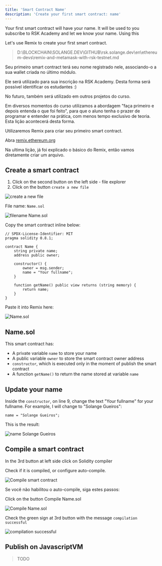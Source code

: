 ---
title: 'Smart Contract Name'
description: 'Create your first smart contract: name'
---

Your first smart contract will have your name.
It will be used to you subscribe to RSK Academy and let we know your name.
Using this 

Let's use Remix to create your first smart contract.

> D:\BLOCKCHAIN\SOLANGE.DEV\GITHUB\rsk.solange.dev\en\ethereum-devs\remix-and-metamask-with-rsk-testnet.md


Seu primeiro smart contract terá seu nome registrado nele, 
associando-o a sua wallet criada no último módulo.

Ele será utilizado para sua inscrição na RSK Academy.
Desta forma será possível identificar os estudantes :)

No futuro, também será utilizado em outros projetos do curso.

Em diversos momentos do curso utilizamos a abordagem "faça primeiro e depois entenda o que foi feito", 
para que o aluno tenha o prazer de programar e entender na prática, com menos tempo exclusivo de teoria.
Esta lição acontecerá desta forma.

Utilizaremos Remix para criar seu primeiro smart contract.

Abra [remix.ethereum.org](http://remix.ethereum.org/)

Na ultima lição, já foi explicado o básico do Remix, então vamos diretamente criar um arquivo.

## Create a smart contract

1. Click on the second button on the left side - file explorer
2. Click on the button `create a new file`

![create a new file](/img/courses/dev/02/smart-contract-name/image-01.png)

File name: `Name.sol`

![filename Name.sol](/img/courses/dev/02/smart-contract-name/image-02.png)

Copy the smart contract inline below:

```solidity
// SPDX-License-Identifier: MIT
pragma solidity 0.8.1;

contract Name {
    string private name;
    address public owner;

    constructor() {
        owner = msg.sender;
        name = "Your fullname";
    }

    function getName() public view returns (string memory) {
        return name;
    }
}
```

Paste it into Remix here:

![Name.sol](/img/courses/dev/02/smart-contract-name/image-03.png)

## Name.sol

This smart contract has:

* A private variable `name` to store your name
* A public variable `owner` to store the smart contract owner address
* `constructor`, which is executed only in the moment of publish the smart contract
* A function `getName()` to return the name stored at variable `name`

## Update your name

Inside the `constructor`, on line 9, change the text "Your fullname" for your fullname.
For example, I will change to "Solange Gueiros":

```solidity
name = "Solange Gueiros";
```

This is the result:

![name Solange Gueiros](/img/courses/dev/02/smart-contract-name/image-04.png)

## Compile a smart contract

In the 3rd button at left side click on Solidity compiler

Check if it is compiled, or configure auto-compile.

![Compile smart contract](/images/image-16.png)

Se você não habilitou o auto-compile, siga estes passos:

Click on the button Compile Name.sol

![Compile Name.sol](/images/image-19.png)

Check the green sign at 3rd button with the message `compilation successful`

![compilation successful](/images/image-20.png)

## Publish on JavascriptVM

> TODO

